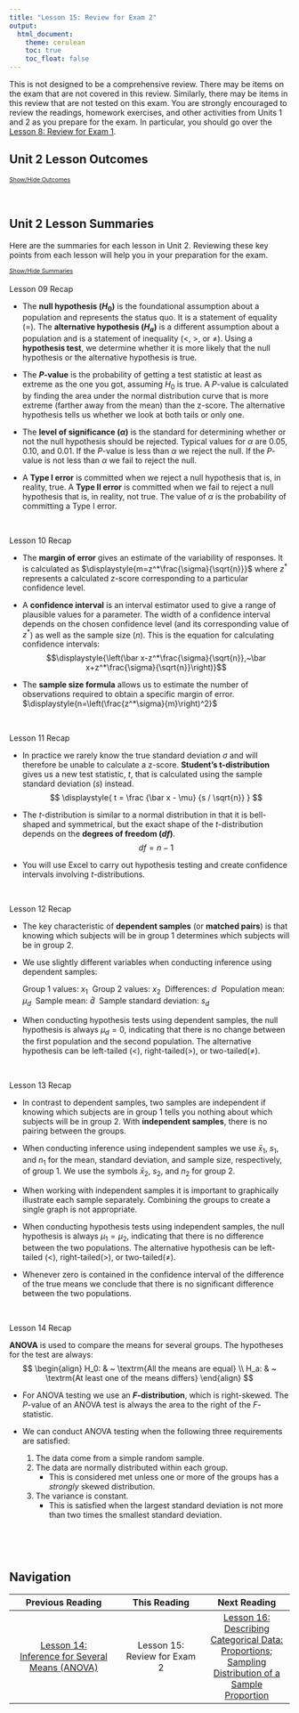 ```yaml
---
title: "Lesson 15: Review for Exam 2"
output: 
  html_document:
    theme: cerulean
    toc: true
    toc_float: false
---
```


<script type="text/javascript">
 function showhide(id) {
    var e = document.getElementById(id);
    e.style.display = (e.style.display == 'block') ? 'none' : 'block';
 }
</script>


This is not designed to be a comprehensive review.  There may be items on the exam that are not covered in this review.  Similarly, there may be items in this review that are not tested on this exam.  You are strongly encouraged to review the readings, homework exercises, and other activities from Units 1 and 2 as you prepare for the exam. In particular, you should go over the [Lesson 8: Review for Exam 1](Lesson08.html). 

<!-- Use the <span style="font-variant:small-caps"> -->
<!-- [[Index]]</span> to review definitions of important terms. 
Needs to be built-->

## Unit 2 Lesson Outcomes 

<a href="javascript:showhide('oc')"><span style="font-size:8pt;">Show/Hide Outcomes</span></a>
<div id="oc" style="display:none;">
The expectation on the exam is the following outcomes. You should be able to do:

- All of the Outcomes from [Lesson 08 (Unit 1)](Lesson08.html)

- Confidence Intervals: 
    + Calculate and interpret a confidence interval given a confidence level and a given parameter.
    + Explain how the margin of error changes with the sample size and the level of confidence. 
    + Identify a point estimate and margin of error for a given confidence interval.
    + Show the appropriate connections between the numerical and graphical summaries that support a confidence interval. 
    + Check the requirements for a confidence interval.
    + Determining correct confidence interval for a given scenario

- Calculate a confidence interval for 
    + A single mean with $\sigma$ known.
    + A single mean with $\sigma$ unknown.
    + The mean of differences with dependent samples.
    + Difference of two means of independent samples.

- Hypothesis Testing
    + State the null and alternative hypothesis for the chosen test. 
    + Calculate the test-statistic, degrees of freedom and p-value of the hypothesis test.
    + Assess the statistical significance by comparing the p-value to the α-level.
    + Check the requirements for the hypothesis test.
    + Show the appropriate connections between the numerical and graphical summaries that support a hypothesis test. 
    + Draw a correct conclusion for a hypothesis test.
    + Interpret a Type I and II error.
    + Determining correct hypothesis test for a given scenario. 

- Conduct a Hypothesis Test for
    + A single mean with σ known.
    + A single mean with σ unknown.
    + Difference of two means with dependent samples.
    + The mean of differences with independent samples.
    + Several means (ANOVA).
</div>
<br>

## Unit 2 Lesson Summaries

Here are the summaries for each lesson in Unit 2. Reviewing these key points from each lesson will help you in your preparation for the exam.

<a href="javascript:showhide('ls')"><span style="font-size:8pt;">Show/Hide Summaries</span></a>
<div id="ls">
<br>
<div class="RecapHeading">Lesson 09 Recap</div>
<div class="Summary">

- The **null hypothesis ($H_0$)** is the foundational assumption about a population and represents the status quo. It is a statement of equality ($=$). The **alternative hypothesis ($H_a$)** is a different assumption about a population and is a statement of inequality ($<$, $>$, or $\ne$). Using a **hypothesis test**, we determine whether it is more likely that the null hypothesis or the alternative hypothesis is true.

- The **$P$-value** is the probability of getting a test statistic at least as extreme as the one you got, assuming $H_0$ is true. A $P$-value is calculated by finding the area under the normal distribution curve that is more extreme (farther away from the mean) than the z-score. The alternative hypothesis tells us whether we look at both tails or only one.

- The **level of significance ($\alpha$)** is the standard for determining whether or not the null hypothesis should be rejected. Typical values for $\alpha$ are $0.05$, $0.10$, and $0.01$. If the $P$-value is less than $\alpha$ we reject the null. If the $P$-value is not less than $\alpha$ we fail to reject the null.

- A **Type I error** is committed when we reject a null hypothesis that is, in reality, true. A **Type II error** is committed when we fail to reject a null hypothesis that is, in reality, not true. The value of $\alpha$ is the probability of committing a Type I error.
<br>
</div>
<br>

<div class="RecapHeading">Lesson 10 Recap</div>
<div class="Summary">

- The **margin of error** gives an estimate of the variability of responses. It is calculated as $\displaystyle{m=z^*\frac{\sigma}{\sqrt{n}}}$ where $z^*$ represents a calculated z-score corresponding to a particular confidence level.

- A **confidence interval** is an interval estimator used to give a range of plausible values for a parameter. The width of a confidence interval depends on the chosen confidence level (and its corresponding value of $z^*$) as well as the sample size ($n$). This is the equation for calculating confidence intervals:
$$\displaystyle{\left(\bar x-z^*\frac{\sigma}{\sqrt{n}},~\bar x+z^*\frac{\sigma}{\sqrt{n}}\right)}$$

- The **sample size formula** allows us to estimate the number of observations required to obtain a specific margin of error. $\displaystyle{n=\left(\frac{z^*\sigma}{m}\right)^2}$
<br>
</div>
<br>

<div class="RecapHeading">Lesson 11 Recap</div>
<div class="Summary">

- In practice we rarely know the true standard deviation $\sigma$ and will therefore be unable to calculate a z-score. **Student's t-distribution** gives us a new test statistic, $t$, that is calculated using the sample standard deviation ($s$) instead.
$$ \displaystyle{ t = \frac {\bar x - \mu} {s / \sqrt{n}} } $$

- The $t$-distribution is similar to a normal distribution in that it is bell-shaped and symmetrical, but the exact shape of the $t$-distribution depends on the **degrees of freedom ($df$)**. 
$$df=n-1$$

- You will use Excel to carry out hypothesis testing and create confidence intervals involving $t$-distributions.
<br>
</div>
<br>

<div class="RecapHeading">Lesson 12 Recap</div>
<div class="Summary">

- The key characteristic of **dependent samples** (or **matched pairs**) is that knowing which subjects will be in group 1 determines which subjects will be in group 2.

- We use slightly different variables when conducting inference using dependent samples:

    Group 1 values: $x_1$&nbsp;&nbsp;Group 2 values: $x_2$&nbsp;&nbsp;Differences: $d$&nbsp;&nbsp;Population mean: $\mu_d$&nbsp;&nbsp;Sample mean: $\bar d$&nbsp;&nbsp;Sample standard deviation: $s_d$

- When conducting hypothesis tests using dependent samples, the null hypothesis is always $\mu_d=0$, indicating that there is no change between the first population and the second population. The alternative hypothesis can be left-tailed ($<$), right-tailed($>$), or two-tailed($\ne$).
<br>
</div>
<br>

<div class="RecapHeading">Lesson 13 Recap</div>
<div class="Summary">

- In contrast to dependent samples, two samples are independent if knowing which subjects are in group 1 tells you nothing about which subjects will be in group 2. With **independent samples**, there is no pairing between the groups.

- When conducting inference using independent samples we use $\bar x_1$, $s_1$, and $n_1$ for the mean, standard deviation, and sample size, respectively, of group 1. We use the symbols $\bar x_2$, $s_2$, and $n_2$ for group 2.

- When working with independent samples it is important to graphically illustrate each sample separately. Combining the groups to create a single graph is not appropriate.

- When conducting hypothesis tests using independent samples, the null hypothesis is always $\mu_1=\mu_2$, indicating that there is no difference between the two populations. The alternative hypothesis can be left-tailed ($<$), right-tailed($>$), or two-tailed($\ne$).

- Whenever zero is contained in the confidence interval of the difference of the true means we conclude that there is no significant difference between the two populations.
<br>
</div>
<br>

<div class="RecapHeading">Lesson 14 Recap</div>
<div class="Summary">

**ANOVA** is used to compare the means for several groups. The hypotheses for the test are always:
$$
\begin{align}
H_0: & ~ \textrm{All the means are equal} \\
H_a: & ~ \textrm{At least one of the means differs}
\end{align}
$$

- For ANOVA testing we use an **$F$-distribution**, which is right-skewed. The $P$-value of an ANOVA test is always the area to the right of the $F$-statistic.

- We can conduct ANOVA testing when the following three requirements are satisfied:
    1. The data come from a simple random sample.
    2. The data are normally distributed within each group.
        - This is considered met unless one or more of the groups has a *strongly* skewed distribution.
    3. The variance is constant.
        - This is satisfied when the largest standard deviation is not more than two times the smallest standard deviation.
<br>
</div>
<br>
</div>
<br>

## Navigation

<center>
| **Previous Reading** | **This Reading** | **Next Reading** |
| :------------------: | :--------------: | :--------------: |
| [Lesson 14: <br> Inference for Several Means (ANOVA)](Lesson14.html) | Lesson 15: <br> Review for Exam 2 | [Lesson 16: <br> Describing Categorical Data: Proportions; Sampling Distribution of a Sample Proportion](Lesson16.html) |
</center>
